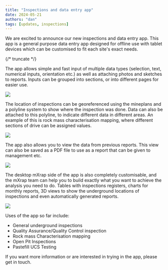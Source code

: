 ```yaml
---
title: "Inspections and data entry app"
date: 2024-05-21
authors: "dan"
tags: [updates, inspections]
---
```


We are excited to announce our new inspections and data entry app. This app is a general purpose data entry app designed for offline use with tablet devices which can be customised to fit each site's exact needs.

{/* truncate */}

The app allows simple and fast input of multiple data types (selection, text, numerical inputs, orientation etc.) as well as attaching photos and sketches to reports. Inputs can be grouped into sections, or into different pages for easier use.

![](/img/Inspections-app-data-input-2.png)

The location of inspections can be georeferenced using the mineplans and a polyline system to show where the inspection was done. Data can also be attached to this polyline, to indicate different data in different areas. An example of this is rock mass characterisation mapping, where different sections of drive can be assigned values.

![](/img/Inspections-Polylines-1.png)

The app also allows you to view the data from previous reports. This view can also be saved as a PDF file to use as a report that can be given to management etc.

![](/img/Inspections-pdf-save.png)

The desktop mXrap side of the app is also completely customisable, and the mXrap team can help you to build exactly what you want to achieve the analysis you need to do. Tables with inspections registers, charts for monthly reports, 3D views to show the underground locations of inspections and even automatically generated reports.

![](/img/Inspections-mXrap.png)

Uses of the app so far include:

- General underground inspections
- Quality Assurance/Quality Control inspection
- Rock mass Characterisation mapping
- Open Pit Inspections
- Pastefill UCS Testing

If you want more information or are interested in trying in the app, please get in touch.
